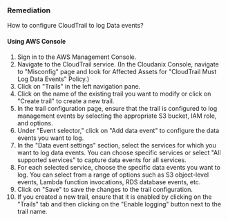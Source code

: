 ### Remediation

How to configure CloudTrail to log Data events?

#### Using AWS Console

1. Sign in to the AWS Management Console.
2. Navigate to the CloudTrail service.
   (In the Cloudanix Console, navigate to "Misconfig" page and look for Affected Assets for "CloudTrail Must Log Data Events" Policy.)
3. Click on "Trails" in the left navigation pane.
4. Click on the name of the existing trail you want to modify or click on "Create trail" to create a new trail.
5. In the trail configuration page, ensure that the trail is configured to log management events by selecting the appropriate S3 bucket, IAM role, and options.
6. Under "Event selector," click on "Add data event" to configure the data events you want to log.
7. In the "Data event settings" section, select the services for which you want to log data events. You can choose specific services or select "All supported services" to capture data events for all services.
8. For each selected service, choose the specific data events you want to log. You can select from a range of options such as S3 object-level events, Lambda function invocations, RDS database events, etc.
9. Click on "Save" to save the changes to the trail configuration.
10. If you created a new trail, ensure that it is enabled by clicking on the "Trails" tab and then clicking on the "Enable logging" button next to the trail name.

